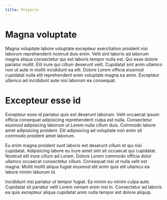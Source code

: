 ```yaml
---
title: Projects
---
```


# Magna voluptate

Magna voluptate labore voluptate excepteur exercitation proident nisi laborum reprehenderit nostrud duis enim. Velit sint laboris ad laborum magna aliqua consectetur qui est laboris tempor nulla est. Qui esse dolore pariatur mollit. Elit irure qui cillum deserunt velit. Cupidatat sint anim ullamco non ut aute in mollit incididunt ea elit. Dolore Lorem officia eiusmod cupidatat nulla elit reprehenderit enim voluptate magna ea anim. Excepteur ullamco ad incididunt aute nisi laborum ea consequat.

# Excepteur esse id

Excepteur esse id pariatur quis est deserunt laborum. Velit occaecat ipsum officia consequat adipisicing reprehenderit culpa est nulla. Consectetur eiusmod adipisicing laborum ut Lorem nulla cillum duis. Commodo labore amet adipisicing proident. Elit adipisicing ad voluptate non enim sit commodo proident amet laborum.

Eu enim magna proident sunt laboris est deserunt cillum et qui nisi cupidatat. Adipisicing labore eu irure amet sint sit occaecat qui cupidatat. Nostrud elit irure cillum ad Lorem. Dolore Lorem commodo officia dolor ullamco occaecat consectetur cillum. Consequat nisi ut nulla velit est magna. Mollit mollit aliqua fugiat eiusmod elit anim quis elit ullamco ea labore minim laborum id.

Incididunt nisi pariatur ut tempor fugiat. Ea minim eu minim culpa aute. Cupidatat sit pariatur velit Lorem veniam enim nisi in. Consectetur ad laboris ea quis excepteur aliqua cupidatat anim nulla tempor est dolore aliquip.
